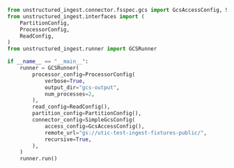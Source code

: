 ```python Python
from unstructured_ingest.connector.fsspec.gcs import GcsAccessConfig, SimpleGcsConfig
from unstructured_ingest.interfaces import (
    PartitionConfig,
    ProcessorConfig,
    ReadConfig,
)
from unstructured_ingest.runner import GCSRunner

if __name__ == "__main__":
    runner = GCSRunner(
        processor_config=ProcessorConfig(
            verbose=True,
            output_dir="gcs-output",
            num_processes=2,
        ),
        read_config=ReadConfig(),
        partition_config=PartitionConfig(),
        connector_config=SimpleGcsConfig(
            access_config=GcsAccessConfig(),
            remote_url="gs://utic-test-ingest-fixtures-public/",
            recursive=True,
        ),
    )
    runner.run()
```
